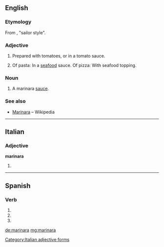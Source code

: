 ==English==

===Etymology===
From {{etyl|it}} {{term|alla|lang=it}} {{term|marinaro|marinara|lang=it}}, "sailor style".

===Adjective===
{{en-adj|-}}

# Prepared with tomatoes, or in a tomato sauce.
# {{Australia}} Of pasta: In a [[seafood]] sauce.  Of pizza: With seafood topping.

===Noun===
{{en-noun}}

# A marinara [[sauce]].

===See also===
* [[w:Marinara|Marinara]] &ndash; Wikipedia

----

==Italian==

===Adjective===
'''marinara''' {{f}}

# {{feminine of|marinaro}}

[[Category:Italian adjective forms]]

----

==Spanish==

===Verb===
{{es-verb-form|marinar}}

# {{es-verb form of|ending=ar|mood=subjunctive|tense=imperfect|sera=ra|pers=1|number=singular|[[marinar]]}}
# {{es-verb form of|ending=ar|mood=subjunctive|tense=imperfect|sera=ra|pers=2|formal=yes|number=singular|[[marinar]]}}
# {{es-verb form of|ending=ar|mood=subjunctive|tense=imperfect|sera=ra|pers=3|number=singular|[[marinar]]}}

[[de:marinara]]
[[mg:marinara]]